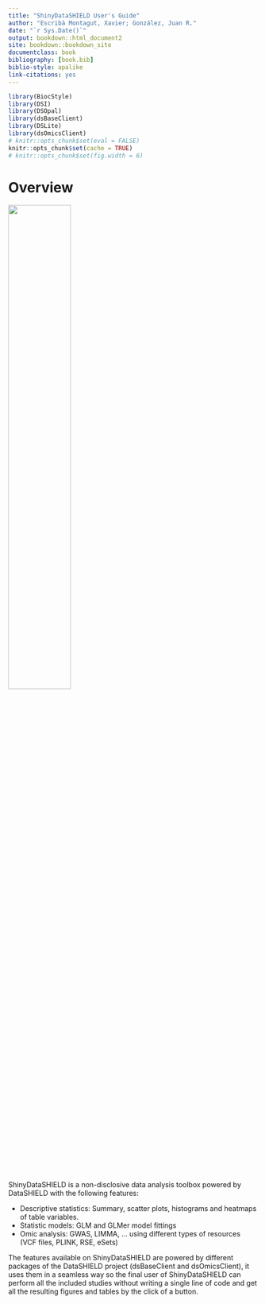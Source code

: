 ```yaml
--- 
title: "ShinyDataSHIELD User's Guide"
author: "Escribà Montagut, Xavier; González, Juan R."
date: "`r Sys.Date()`"
output: bookdown::html_document2
site: bookdown::bookdown_site
documentclass: book
bibliography: [book.bib]
biblio-style: apalike
link-citations: yes
---
```


```r
library(BiocStyle)
library(DSI)
library(DSOpal)
library(dsBaseClient)
library(DSLite)
library(dsOmicsClient)
# knitr::opts_chunk$set(eval = FALSE)
knitr::opts_chunk$set(cache = TRUE)
# knitr::opts_chunk$set(fig.width = 6)
```

# Overview

![](fig/ds_logo.png){width=50%}


ShinyDataSHIELD is a non-disclosive data analysis toolbox powered by DataSHIELD with the following features:

  + Descriptive statistics: Summary, scatter plots, histograms and heatmaps of table variables.
  + Statistic models: GLM and GLMer model fittings
  + Omic analysis: GWAS, LIMMA, ... using different types of resources (VCF files, PLINK, RSE, eSets)
  
The features available on ShinyDataSHIELD are powered by different packages of the DataSHIELD project (dsBaseClient and dsOmicsClient), it uses them in a seamless way so the final user of ShinyDataSHIELD can perform all the included studies without writing a single line of code and get all the resulting figures and tables by the click of a button.

